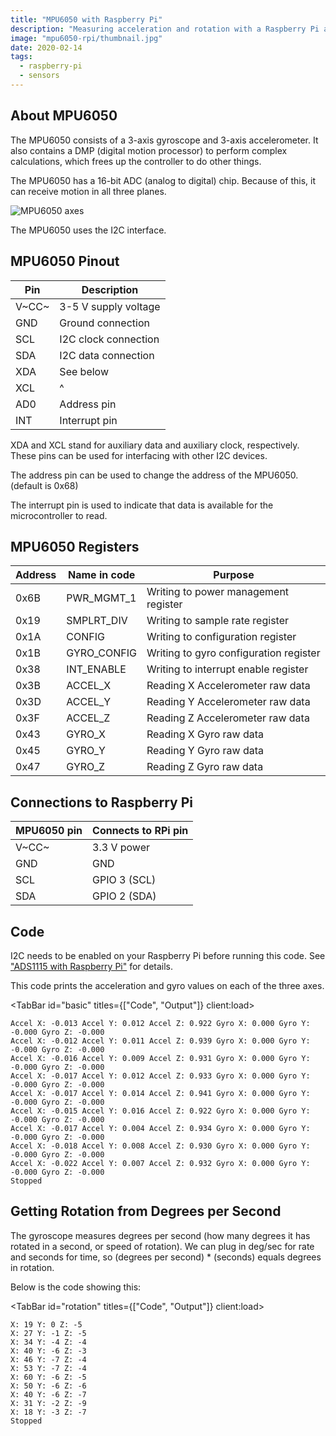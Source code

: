 ```yaml
---
title: "MPU6050 with Raspberry Pi"
description: "Measuring acceleration and rotation with a Raspberry Pi and MPU6050 IMU"
image: "mpu6050-rpi/thumbnail.jpg"
date: 2020-02-14
tags:
  - raspberry-pi
  - sensors
---
```



## About MPU6050

The MPU6050 consists of a 3-axis gyroscope and 3-axis accelerometer. It also contains a DMP (digital motion processor) to perform complex calculations, which frees up the controller to do other things.

The MPU6050 has a 16-bit ADC (analog to digital) chip. Because of this, it can receive motion in all three planes.

![MPU6050 axes](@img/mpu6050-rpi/axes.svg)

The MPU6050 uses the I2C interface.

## MPU6050 Pinout

| Pin   | Description          |
| ----- | -------------------- |
| V~CC~ | 3-5 V supply voltage |
| GND   | Ground connection    |
| SCL   | I2C clock connection |
| SDA   | I2C data connection  |
| XDA   | See below            |
| XCL   | ^                    |
| AD0   | Address pin          |
| INT   | Interrupt pin        |

XDA and XCL stand for auxiliary data and auxiliary clock, respectively. These pins can be used for interfacing with other I2C devices.

The address pin can be used to change the address of the MPU6050. (default is 0x68)

The interrupt pin is used to indicate that data is available for the microcontroller to read.

## MPU6050 Registers

| Address | Name in code | Purpose                                |
| ------- | ------------ | -------------------------------------- |
| 0x6B    | PWR_MGMT_1   | Writing to power management register   |
| 0x19    | SMPLRT_DIV   | Writing to sample rate register        |
| 0x1A    | CONFIG       | Writing to configuration register      |
| 0x1B    | GYRO_CONFIG  | Writing to gyro configuration register |
| 0x38    | INT_ENABLE   | Writing to interrupt enable register   |
| 0x3B    | ACCEL_X      | Reading X Accelerometer raw data       |
| 0x3D    | ACCEL_Y      | Reading Y Accelerometer raw data       |
| 0x3F    | ACCEL_Z      | Reading Z Accelerometer raw data       |
| 0x43    | GYRO_X       | Reading X Gyro raw data                |
| 0x45    | GYRO_Y       | Reading Y Gyro raw data                |
| 0x47    | GYRO_Z       | Reading Z Gyro raw data                |

## Connections to Raspberry Pi

| MPU6050 pin | Connects to RPi pin |
| ----------- | ------------------- |
| V~CC~       | 3.3 V power         |
| GND         | GND                 |
| SCL         | GPIO 3 (SCL)        |
| SDA         | GPIO 2 (SDA)        |

## Code

I2C needs to be enabled on your Raspberry Pi before running this code. See ["ADS1115 with Raspberry Pi"](/articles/ads1115-rpi#enabling-i2c) for details.

This code prints the acceleration and gyro values on each of the three axes.

<TabBar id="basic" titles={["Code", "Output"]} client:load>
  <TabPane id="basic" index={0} client:load>
    <CodeFile src="code/mpu6050_basic.py" />
  </TabPane>
  <TabPane id="basic" index={1} client:load>
```
Accel X: -0.013 Accel Y: 0.012 Accel Z: 0.922 Gyro X: 0.000 Gyro Y: -0.000 Gyro Z: -0.000
Accel X: -0.012 Accel Y: 0.011 Accel Z: 0.939 Gyro X: 0.000 Gyro Y: -0.000 Gyro Z: -0.000
Accel X: -0.016 Accel Y: 0.009 Accel Z: 0.931 Gyro X: 0.000 Gyro Y: -0.000 Gyro Z: -0.000
Accel X: -0.017 Accel Y: 0.012 Accel Z: 0.933 Gyro X: 0.000 Gyro Y: -0.000 Gyro Z: -0.000
Accel X: -0.017 Accel Y: 0.014 Accel Z: 0.941 Gyro X: 0.000 Gyro Y: -0.000 Gyro Z: -0.000
Accel X: -0.015 Accel Y: 0.016 Accel Z: 0.922 Gyro X: 0.000 Gyro Y: -0.000 Gyro Z: -0.000
Accel X: -0.017 Accel Y: 0.004 Accel Z: 0.934 Gyro X: 0.000 Gyro Y: -0.000 Gyro Z: -0.000
Accel X: -0.018 Accel Y: 0.008 Accel Z: 0.930 Gyro X: 0.000 Gyro Y: -0.000 Gyro Z: -0.000
Accel X: -0.022 Accel Y: 0.007 Accel Z: 0.932 Gyro X: 0.000 Gyro Y: -0.000 Gyro Z: -0.000
Stopped
```
  </TabPane>
</TabBar>

## Getting Rotation from Degrees per Second

The gyroscope measures degrees per second (how many degrees it has rotated in a second, or speed of rotation). We can plug in deg/sec for rate and seconds for time, so (degrees per second) * (seconds) equals degrees in rotation.

Below is the code showing this:

<TabBar id="rotation" titles={["Code", "Output"]} client:load>
  <TabPane id="rotation" index={0} client:load>
    <CodeFile src="code/mpu6050_rotation.py" />
  </TabPane>
  <TabPane id="rotation" index={1} client:load>
```
X: 19 Y: 0 Z: -5
X: 27 Y: -1 Z: -5
X: 34 Y: -4 Z: -4
X: 40 Y: -6 Z: -3
X: 46 Y: -7 Z: -4
X: 53 Y: -7 Z: -4
X: 60 Y: -6 Z: -5
X: 50 Y: -6 Z: -6
X: 40 Y: -6 Z: -7
X: 31 Y: -2 Z: -9
X: 18 Y: -3 Z: -7
Stopped
```
  </TabPane>
</TabBar>
